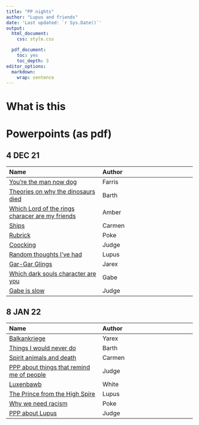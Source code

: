```yaml
---
title: "PP nights"
author: "Lupus and friends"
date: 'Last updated: `r Sys.Date()`'
output:
  html_document:   
    css: style.css

  pdf_document:
    toc: yes
    toc_depth: 3
editor_options: 
  markdown: 
    wrap: sentence
---
```


# What is this 

# Powerpoints (as pdf) {.halfSize .old .tabset .tabset-fade .tabset-pills}

## 4 DEC 21 

Name | Author 
:-- | :--
[You're the man now dog](4-12-21/Youre_the_man_now_dog.pdf) | Farris
[Theories on why the dinosaurs died](4-12-21/Lesser_known_theories.pdf) | Barth
[Which Lord of the rings characer are my friends](4-12-21/The_Lord_of_the_Rings.pptx.pdf) | Amber
[Ships](4-12-21/SHIPS.pdf) | Carmen
[Rubrick](4-12-21/Rubick1.pdf) | Poke
[Coocking](4-12-21/cooking_pp.pdf) | Judge
[Random thoughts I've had](4-12-21/Random_thoughts_Ive_had.pdf) | Lupus
[Gar-Gar Glings](4-12-21/Jarex_powerpointnight.pdf) | Jarex
[Which dark souls character are you](4-12-21/What_Dark_Souls_Character_are_you.pdf) | Gabe
[Gabe is slow](4-12-21/PPP_about_gabe_being_slow.pdf) | Judge

## 8 JAN 22
Name | Author 
:-- | :--
[Balkankriege](8-1-22/Balkankriege_Powerpoint.pdf) | Yarex
[Things I would never do](8-1-22/Things_that_I_would_neve_do.pptx.pdf) | Barth
[Spirit animals and death](8-1-22/SpiritAnimalAndDeath.pdf) | Carmen
[PPP about things that remind me of people](8-1-22/PPP_about_things_that_remind_me_of_people.pdf) | Judge
[Luxenbawb](8-1-22/Luxembawb.pdf) | White
[The Prince from the High Spire](8-1-22/Prince.pdf) | Lupus
[Why we need racism](8-1-22/Why_we_need_Racism.pdf) | Poke
[PPP about Lupus](8-1-22/PPP_about_Lupus.pdf) | Judge